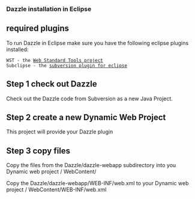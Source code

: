===Dazzle installation in Eclipse===

== required plugins ==
To run Dazzle in Eclipse make sure you have the following eclipse plugins installed:

 WST - the [http://www.eclipse.org/webtools/wst/main.php Web Standard Tools project]
 Subclipse - the [http://subclipse.tigris.org/ subversion plugin for eclipse]

== Step 1 check out Dazzle ==

Check out the Dazzle code from Subversion as a new Java Project.


== Step 2 create a new Dynamic Web Project ==

This project will provide your Dazzle plugin

== Step 3 copy files ==

Copy the files from the Dazzle/dazzle-webapp subdirectory into you Dynamic web project / WebContent/

Copy the Dazzle/dazzle-webapp/WEB-INF/web.xml to your Dynamic web project / WebContent/WEB-INF/web.xml